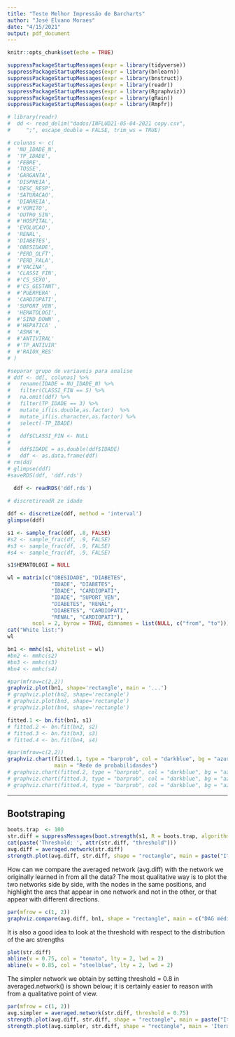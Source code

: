 ```yaml
---
title: "Teste Melhor Impressão de Barcharts"
author: "José Elvano Moraes"
date: "4/15/2021"
output: pdf_document
---
```


```r
knitr::opts_chunk$set(echo = TRUE)
```

```r
suppressPackageStartupMessages(expr = library(tidyverse))
suppressPackageStartupMessages(expr = library(bnlearn))
suppressPackageStartupMessages(expr = library(bnstruct))
suppressPackageStartupMessages(expr = library(readr))
suppressPackageStartupMessages(expr = library(Rgraphviz))
suppressPackageStartupMessages(expr = library(gRain))
suppressPackageStartupMessages(expr = library(Rmpfr))
```


```r
# library(readr)
#  dd <- read_delim("dados/INFLUD21-05-04-2021 copy.csv",
#     ";", escape_double = FALSE, trim_ws = TRUE)
```


```r
# colunas <- c(
#  'NU_IDADE_N',
#  'TP_IDADE',
#  'FEBRE',
#  'TOSSE',
#  'GARGANTA',
#  'DISPNEIA',
#  'DESC_RESP',
#  'SATURACAO',
#  'DIARREIA',
#  #'VOMITO',
#  'OUTRO_SIN',
#  #'HOSPITAL',
#  'EVOLUCAO',
#  'RENAL',
#  'DIABETES',
#  'OBESIDADE',
#  'PERD_OLFT',
#  'PERD_PALA',
#  #'VACINA',
#  'CLASSI_FIN',
#  #'CS_SEXO',
#  #'CS_GESTANT',
#  #'PUERPERA' ,
#  'CARDIOPATI',
#  'SUPORT_VEN',
#  'HEMATOLOGI', 
#  #'SIND_DOWN' ,
#  #'HEPATICA' ,
#  'ASMA'#,
#  #'ANTIVIRAL'
#  #'TP_ANTIVIR'
#  #'RAIOX_RES'
# )
```

```r
#separar grupo de variaveis para analise
# ddf <- dd[, colunas] %>%
#   rename(IDADE = NU_IDADE_N) %>%
#   filter(CLASSI_FIN == 5) %>%
#   na.omit(ddf) %>%
#   filter(TP_IDADE == 3) %>%
#   mutate_if(is.double,as.factor)  %>%
#   mutate_if(is.character,as.factor) %>%
#   select(-TP_IDADE)
# 
#   ddf$CLASSI_FIN <- NULL
# 
#   ddf$IDADE = as.double(ddf$IDADE)
#   ddf <- as.data.frame(ddf)
# rm(dd)
# glimpse(ddf)
#saveRDS(ddf, 'ddf.rds')
  
  ddf <- readRDS('ddf.rds')
```

```r
# discretireadR ze idade

ddf <- discretize(ddf, method = 'interval') 
glimpse(ddf)
```


```r
s1 <- sample_frac(ddf, .8, FALSE)
#s2 <- sample_frac(df, .9, FALSE)
#s3 <- sample_frac(df, .9, FALSE)
#s4 <- sample_frac(df, .9, FALSE)

s1$HEMATOLOGI = NULL

wl = matrix(c("OBESIDADE", "DIABETES",
              "IDADE", "DIABETES",
              "IDADE", "CARDIOPATI",
              "IDADE", "SUPORT_VEN",
              "DIABETES", "RENAL",
              "DIABETES", "CARDIOPATI",
              "RENAL", "CARDIOPATI"),
        ncol = 2, byrow = TRUE, dimnames = list(NULL, c("from", "to")))
cat("White list:")
wl

bn1 <- mmhc(s1, whitelist = wl)
#bn2 <- mmhc(s2)
#bn3 <- mmhc(s3)
#bn4 <- mmhc(s4)
```


```r
#par(mfrow=c(2,2))
graphviz.plot(bn1, shape='rectangle', main = '...')
# graphviz.plot(bn2, shape='rectangle')
# graphviz.plot(bn3, shape='rectangle')
# graphviz.plot(bn4, shape='rectangle')

```


```r
fitted.1 <- bn.fit(bn1, s1)
# fitted.2 <- bn.fit(bn2, s2)
# fitted.3 <- bn.fit(bn3, s3)
# fitted.4 <- bn.fit(bn4, s4)

#par(mfrow=c(2,2))
graphviz.chart(fitted.1, type = "barprob", col = "darkblue", bg = "azure", bar.col = "darkblue",
               main = "Rede de probabilidasdes")
# graphviz.chart(fitted.2, type = "barprob", col = "darkblue", bg = "azure", bar.col = "darkblue")
# graphviz.chart(fitted.3, type = "barprob", col = "darkblue", bg = "azure", bar.col = "darkblue")
# graphviz.chart(fitted.4, type = "barprob", col = "darkblue", bg = "azure", bar.col = "darkblue")

```

---------

## Bootstraping
```r
boots.trap  <- 100
str.diff = suppressMessages(boot.strength(s1, R = boots.trap, algorithm = "mmhc"))
cat(paste('Threshold: ', attr(str.diff, "threshold")))
avg.diff = averaged.network(str.diff)
strength.plot(avg.diff, str.diff, shape = "rectangle", main = paste("Iterações = ", boots.trap))
```


How can we compare the averaged network (avg.diff) with the network we originally learned in from all the data? The most qualitative way is to plot the two networks side by side, with the nodes in the same positions, and highlight the arcs that appear in one network and not in the other, or that appear with different directions.

```r
par(mfrow = c(1, 2))
graphviz.compare(avg.diff, bn1, shape = "rectangle", main = c("DAG médio", "DAG único"))
```

It is also a good idea to look at the threshold with respect to the distribution of the arc strengths
```r
plot(str.diff)
abline(v = 0.75, col = "tomato", lty = 2, lwd = 2)
abline(v = 0.85, col = "steelblue", lty = 2, lwd = 2)
```

The simpler network we obtain by setting threshold = 0.8 in averaged.network() is shown below; it is certainly easier to reason with from a qualitative point of view.
```r
par(mfrow = c(1, 2))
avg.simpler = averaged.network(str.diff, threshold = 0.75)
strength.plot(avg.diff, str.diff, shape = "rectangle", main = paste("Iterações = ", boots.trap, " Thr = ", attr(str.diff, "threshold")))
strength.plot(avg.simpler, str.diff, shape = "rectangle", main = 'Iterações = 100 Thr = 0.75')


```

